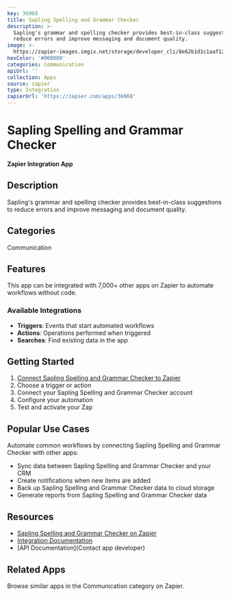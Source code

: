 ```yaml
---
key: 36968
title: Sapling Spelling and Grammar Checker
description: >-
  Sapling's grammar and spelling checker provides best-in-class suggestions to
  reduce errors and improve messaging and document quality.
image: >-
  https://zapier-images.imgix.net/storage/developer_cli/8e62b1d1c1aaf120888ecfe176dedf95.png?auto=format%2Ccompress&ixlib=python-3.0.0&q=50
hexColor: '#000000'
categories: Communication
apiUrl: ''
collection: Apps
source: zapier
type: Integration
zapierUrl: 'https://zapier.com/apps/36968'
---
```

# Sapling Spelling and Grammar Checker

**Zapier Integration App**

## Description

Sapling's grammar and spelling checker provides best-in-class suggestions to reduce errors and improve messaging and document quality.

## Categories

Communication

## Features

This app can be integrated with 7,000+ other apps on Zapier to automate workflows without code.

### Available Integrations

- **Triggers**: Events that start automated workflows
- **Actions**: Operations performed when triggered
- **Searches**: Find existing data in the app

## Getting Started

1. [Connect Sapling Spelling and Grammar Checker to Zapier](https://zapier.com/apps/36968)
2. Choose a trigger or action
3. Connect your Sapling Spelling and Grammar Checker account
4. Configure your automation
5. Test and activate your Zap

## Popular Use Cases

Automate common workflows by connecting Sapling Spelling and Grammar Checker with other apps:

- Sync data between Sapling Spelling and Grammar Checker and your CRM
- Create notifications when new items are added
- Back up Sapling Spelling and Grammar Checker data to cloud storage
- Generate reports from Sapling Spelling and Grammar Checker data

## Resources

- [Sapling Spelling and Grammar Checker on Zapier](https://zapier.com/apps/36968)
- [Integration Documentation](https://zapier.com/apps/36968/integrations)
- [API Documentation](Contact app developer)

## Related Apps

Browse similar apps in the Communication category on Zapier.
